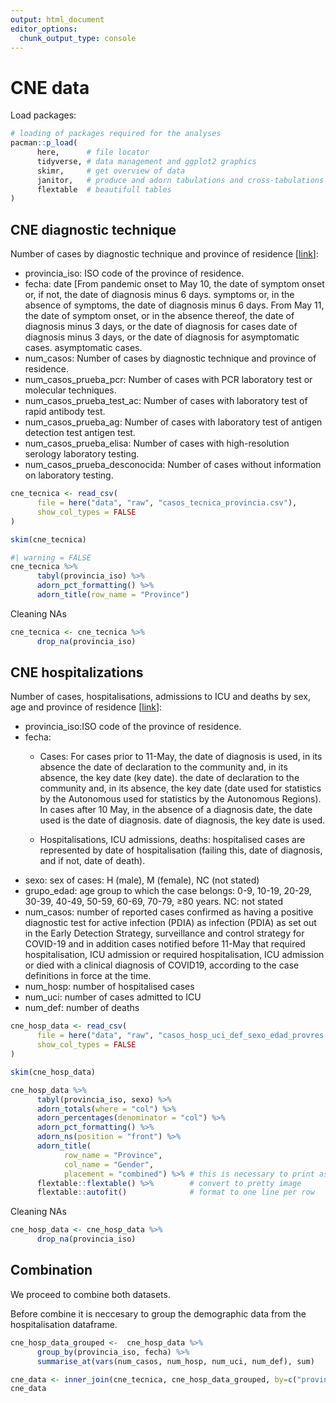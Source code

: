 ```yaml
---
output: html_document
editor_options: 
  chunk_output_type: console
---
```


# CNE data {#sec-cne}

Load packages:

```r
# loading of packages required for the analyses
pacman::p_load(
      here,      # file locator
      tidyverse, # data management and ggplot2 graphics
      skimr,     # get overview of data
      janitor,   # produce and adorn tabulations and cross-tabulations
      flextable  # beautifull tables
)
```

## CNE diagnostic technique

Number of cases by diagnostic technique and province of residence \[[link](https://cnecovid.isciii.es/covid19/resources/metadata_tecnica_ccaa_prov_res.pdf)\]:

-   provincia_iso: ISO code of the province of residence.
-   fecha: date \[From pandemic onset to May 10, the date of symptom onset or, if not, the date of diagnosis minus 6 days. symptoms or, in the absence of symptoms, the date of diagnosis minus 6 days. From May 11, the date of symptom onset, or in the absence thereof, the date of diagnosis minus 3 days, or the date of diagnosis for cases date of diagnosis minus 3 days, or the date of diagnosis for asymptomatic cases. asymptomatic cases.
-   num_casos: Number of cases by diagnostic technique and province of residence.
-   num_casos_prueba_pcr: Number of cases with PCR laboratory test or molecular techniques.
-   num_casos_prueba_test_ac: Number of cases with laboratory test of rapid antibody test.
-   num_casos_prueba_ag: Number of cases with laboratory test of antigen detection test antigen test.
-   num_casos_prueba_elisa: Number of cases with high-resolution serology laboratory testing.
-   num_casos_prueba_desconocida: Number of cases without information on laboratory testing.

```r
cne_tecnica <- read_csv(
      file = here("data", "raw", "casos_tecnica_provincia.csv"),
      show_col_types = FALSE
)

skim(cne_tecnica)
```

```r
#| warning = FALSE
cne_tecnica %>%  
      tabyl(provincia_iso) %>% 
      adorn_pct_formatting() %>%
      adorn_title(row_name = "Province")
```

Cleaning NAs

```r
cne_tecnica <- cne_tecnica %>% 
      drop_na(provincia_iso)
```

## CNE hospitalizations

Number of cases, hospitalisations, admissions to ICU and deaths by sex, age and province of residence \[[link](https://cnecovid.isciii.es/covid19/resources/metadata_diag_ccaa_decl_prov_edad_sexo.pdf)\]:

-   provincia_iso:ISO code of the province of residence.
-   fecha:
    -   Cases: For cases prior to 11-May, the date of diagnosis is used, in its absence the date of declaration to the community and, in its absence, the key date (key date). the date of declaration to the community and, in its absence, the key date (date used for statistics by the Autonomous used for statistics by the Autonomous Regions). In cases after 10 May, in the absence of a diagnosis date, the date used is the date of diagnosis. date of diagnosis, the key date is used.

    -   Hospitalisations, ICU admissions, deaths: hospitalised cases are represented by date of hospitalisation (failing this, date of diagnosis, and if not, date of death).
-   sexo: sex of cases: H (male), M (female), NC (not stated)
-   grupo_edad: age group to which the case belongs: 0-9, 10-19, 20-29, 30-39, 40-49, 50-59, 60-69, 70-79, ≥80 years. NC: not stated
-   num_casos: number of reported cases confirmed as having a positive diagnostic test for active infection (PDIA) as infection (PDIA) as set out in the Early Detection Strategy, surveillance and control strategy for COVID-19 and in addition cases notified before 11-May that required hospitalisation, ICU admission or required hospitalisation, ICU admission or died with a clinical diagnosis of COVID19, according to the case definitions in force at the time.
-   num_hosp: number of hospitalised cases
-   num_uci: number of cases admitted to ICU
-   num_def: number of deaths

```r
cne_hosp_data <- read_csv(
      file = here("data", "raw", "casos_hosp_uci_def_sexo_edad_provres.csv"),
      show_col_types = FALSE
)

skim(cne_hosp_data)
```

```r
cne_hosp_data %>% 
      tabyl(provincia_iso, sexo) %>% 
      adorn_totals(where = "col") %>% 
      adorn_percentages(denominator = "col") %>% 
      adorn_pct_formatting() %>% 
      adorn_ns(position = "front") %>% 
      adorn_title(
            row_name = "Province",
            col_name = "Gender",
            placement = "combined") %>% # this is necessary to print as image
      flextable::flextable() %>%        # convert to pretty image
      flextable::autofit()              # format to one line per row 
```

Cleaning NAs

```r
cne_hosp_data <- cne_hosp_data %>% 
      drop_na(provincia_iso)
```

## Combination

We proceed to combine both datasets.

Before combine it is neccesary to group the demographic data from the hospitalisation dataframe.

```r
cne_hosp_data_grouped <-  cne_hosp_data %>% 
      group_by(provincia_iso, fecha) %>% 
      summarise_at(vars(num_casos, num_hosp, num_uci, num_def), sum)
```

```r
cne_data <- inner_join(cne_tecnica, cne_hosp_data_grouped, by=c("provincia_iso", "fecha"))
cne_data
```
